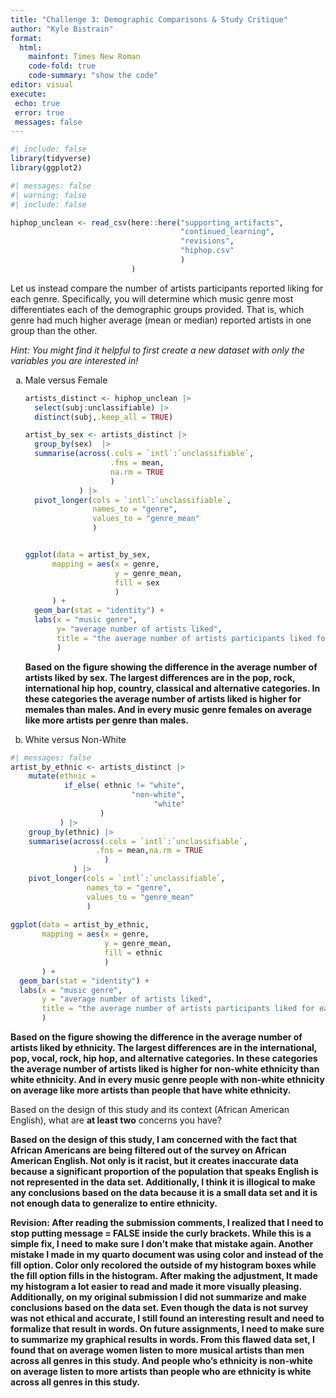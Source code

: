 ```yaml
---
title: "Challenge 3: Demographic Comparisons & Study Critique"
author: "Kyle Bistrain"
format:
  html:
    mainfont: Times New Roman
    code-fold: true
    code-summary: "show the code"
editor: visual
execute:
 echo: true
 error: true
 messages: false
---
```


```r
#| include: false
library(tidyverse)
library(ggplot2)

```

```r
#| messages: false
#| warning: false
#| include: false

hiphop_unclean <- read_csv(here::here("supporting_artifacts",
                                      "continued_learning",
                                      "revisions",
                                      "hiphop.csv"
                                      )
                           )

```

Let us instead compare the number of artists participants reported liking for each genre. Specifically, you will determine which music genre most differentiates each of the demographic groups provided. That is, which genre had much higher average (mean or median) reported artists in one group than the other.

*Hint: You might find it helpful to first create a new dataset with only the variables you are interested in!*

a.  Male versus Female

    ```r

    artists_distinct <- hiphop_unclean |> 
      select(subj:unclassifiable) |> 
      distinct(subj,.keep_all = TRUE) 

    artist_by_sex <- artists_distinct |> 
      group_by(sex)  |> 
      summarise(across(.cols = `intl`:`unclassifiable`,
                       .fns = mean,
                       na.rm = TRUE
                       )
                ) |> 
      pivot_longer(cols = `intl`:`unclassifiable`, 
                   names_to = "genre", 
                   values_to = "genre_mean"
                   )


    ggplot(data = artist_by_sex,
          mapping = aes(x = genre,
                        y = genre_mean,
                        fill = sex
                        ) 
          ) +
      geom_bar(stat = "identity") +
      labs(x = "music genre", 
           y= "average number of artists liked", 
           title = "the average number of artists participants liked for each genre by sex " 
           )
      
    ```

    **Based on the figure showing the difference in the average number of artists liked by sex. The largest differences are in the pop, rock, international hip hop, country, classical and alternative categories. In these categories the average number of artists liked is higher for memales than males. And in every music genre females on average like more artists per genre than males.**

b.  White versus Non-White

```r
#| messages: false
artist_by_ethnic <- artists_distinct |> 
    mutate(ethnic = 
            if_else( ethnic != "white",
                           "non-white",
                                "white"
                    )
           ) |> 
    group_by(ethnic) |> 
    summarise(across(.cols = `intl`:`unclassifiable`,
                   .fns = mean,na.rm = TRUE
                     )
              ) |> 
    pivot_longer(cols = `intl`:`unclassifiable`, 
                 names_to = "genre", 
                 values_to = "genre_mean"
                 )
  
ggplot(data = artist_by_ethnic, 
       mapping = aes(x = genre, 
                     y = genre_mean,
                     fill = ethnic 
                     ) 
       ) + 
  geom_bar(stat = "identity") + 
  labs(x = "music genre", 
       y = "average number of artists liked", 
       title = "the average number of artists participants liked for each genre by ethnicity" 
       )

```

**Based on the figure showing the difference in the average number of artists liked by ethnicity. The largest differences are in the international, pop, vocal, rock, hip hop, and alternative categories. In these categories the average number of artists liked is higher for non-white ethnicity than white ethnicity. And in every music genre people with non-white ethnicity on average like more artists than people that have white ethnicity.**

Based on the design of this study and its context (African American English), what are **at least two** concerns you have?

**Based on the design of this study, I am concerned with the fact that African Americans are being filtered out of the survey on African American English. Not only is it racist, but it creates inaccurate data because a significant proportion of the population that speaks English is not represented in the data set. Additionally, I think it is illogical to make any conclusions based on the data because it is a small data set and it is not enough data to generalize to entire ethnicity.**

**Revision: After reading the submission comments, I realized that I need to stop putting message = FALSE inside the curly brackets. While this is a simple fix, I need to make sure I don't make that mistake again. Another mistake I made in my quarto document was using color and instead of the fill option. Color only recolored the outside of my histogram boxes while the fill option fills in the histogram. After making the adjustment, It made my histogram a lot easier to read and made it more visually pleasing. Additionally, on my original submission I did not summarize and make conclusions based on the data set. Even though the data is not survey was not ethical and accurate, I still found an interesting result and need to formalize that result in words. On future assignments, I need to make sure to summarize my graphical results in words. From this flawed data set, I found that on average women listen to more musical artists than men across all genres in this study. And people who's ethnicity is non-white on average listen to more artists than people who are ethnicity is white across all genres in this study.**
